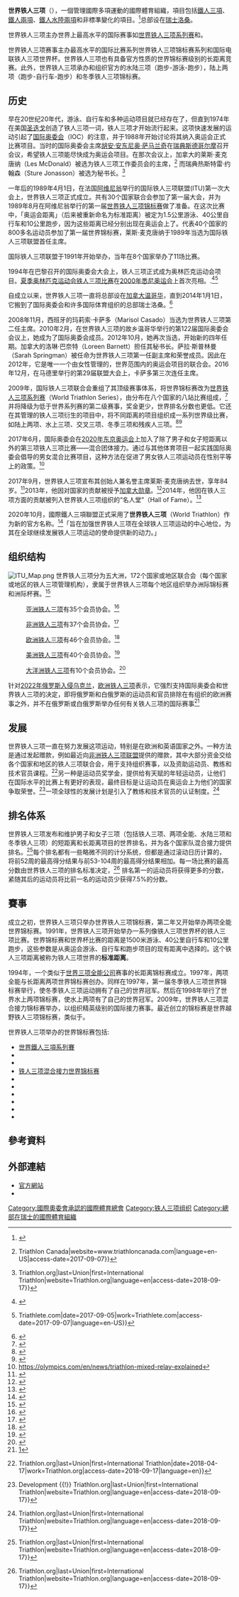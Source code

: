 {{Distinguish|text=「铁人三项」品牌持有者[[世界三项全能公司|世界三项全能公司]]}}
{{Infobox Sport governing body
|assocname = World Triathlon<br/>世界铁人三项
|logo = 
|logosize = 280px
|sport = 铁人三项
|abbrev = 
|founded = 1989年
|aff =
|affdate =
|region = 
|regionyear =
|location = [[瑞士|瑞士]][[洛桑|洛桑]]
|president = {{le|马里索尔·卡萨多|Marisol Casado}}
|chairman =
|chiefexec = Antonio Arimany
|secretary =
|coach =
|womenscoach =
|replaced =
|prevfounded =
|url = https://www.triathlon.org/
|countryflag=
|countryflag2=
}}

'''世界铁人三项'''（{{lang-en|World Triathlon}}），一個管理國際多項運動的國際體育組織，項目包括[[鐵人三項|鐵人三項]]、[[鐵人兩項|鐵人兩項]]、[[鐵人水陸兩項|鐵人水陸兩項]]和非標準變化的項目。<ref name="ITU">{{cite web|url=http://www.triathlon.org/development/federation/|title=Federation Affiliation Criteria|publisher=International Triathlon Union|accessdate=6 October 2010|archive-date=2020-10-31|archive-url=https://web.archive.org/web/20201031231630/https://www.triathlon.org/development/federation|dead-url=no}}</ref>总部设在[[瑞士|瑞士]][[洛桑|洛桑]]。

世界铁人三项主办世界上最高水平的国际赛事如[[世界铁人三项系列赛|世界铁人三项系列赛]]和{{le|铁人三项世界杯|World Triathlon Cup}}。

世界铁人三项赛事主办最高水平的国际比赛系列世界铁人三项锦标赛系列和国际电联铁人三项世界杯。世界铁人三项也有具备官方性质的世界锦标赛级别的长距离竞赛。此外，世界铁人三项承办和组织官方的水陆三项（跑步-游泳-跑步），陆上两项（跑步-自行车-跑步）和冬季铁人三项锦标赛。

==历史==

早在20世纪20年代，游泳、自行车和多种运动项目就已经存在了，但直到1974年在美国[[圣迭戈|圣迭戈]]创造了铁人三项一词，铁人三项才开始流行起来。这项快速发展的运动引起了[[国际奥委会|国际奥委会]]（IOC）的注意，并于1988年开始讨论将其纳入奥运会正式比赛项目。当时的国际奥委会主席[[胡安·安东尼奥·萨马兰奇|胡安·安东尼奥·萨马兰奇]]在[[瑞典|瑞典]][[斯德哥尔摩|斯德哥尔摩]]召开会议，希望铁人三项能尽快成为奥运会项目。在那次会议上，加拿大的莱斯·麦克唐纳（Les McDonald）被选为铁人三项工作委员会的主席，<ref>{{Cite web|url=https://www.triathloncanada.com/triathlon-canada-nation-extends-thoughts-and-prayers-to-family-of-les-mcdonald/|title=Triathlon Canada Nation Extends Thoughts and Prayers to Family of Les McDonald {{!}} Triathlon Canada|website=www.triathloncanada.com|language=en-US|access-date=2017-09-07}}</ref> 而瑞典热斯特雷·约翰森（Sture Jonasson）被选为秘书长。<ref>{{Cite web|url=https://www.triathlon.org/about|title=Inside ITU {{!}} Triathlon.org|last=Union|first=International Triathlon|website=Triathlon.org|language=en|access-date=2018-09-17}}</ref>

一年后的1989年4月1日，在法国[[阿维尼翁|阿维尼翁]]举行的国际铁人三项联盟(ITU)第一次大会上，世界铁人三项正式成立。共有30个国家联合会参加了第一届大会，并为1989年8月在阿维尼翁举行的第一届[[世界铁人三项系列赛|世界铁人三项锦标赛]]做了准备。在这次比赛中，「奥运会距离」（后来被重新命名为标准距离）被定为1.5公里游泳、40公里自行车和10公里跑步，因为这些距离已经分别出现在奥运会上了。代表40个国家的800多名运动员参加了第一届世界锦标赛，莱斯·麦克唐纳于1989年当选为国际铁人三项联盟首任主席。

国际铁人三项联盟于1991年开始举办{{le|铁人三项世界杯|World Triathlon Cup|世界杯系列赛}}，当年在8个国家举办了11场比赛。

1994年在巴黎召开的国际奥委会大会上，铁人三项正式成为奥林匹克运动会项目。[[夏季奥林匹克运动会铁人三项比赛|夏季奥林匹克运动会铁人三项比赛]]在[[2000年悉尼奥运会|2000年悉尼奥运会]]上首次亮相。.<ref>{{Cite news|url=http://www.ironman.com/triathlon/news/articles/2016/08/triathlon-olympic-history.aspx#axzz4s0qBzyGS|title=Triathlon at the Olympic Games: A History Lesson|work=IRONMAN.com|access-date=2017-09-07|language=en-US}}</ref><ref>{{Cite news|url=http://www.triathlete.com/2017/09/news/former-itu-president-les-mcdonald-dies-84_305337|title=Former ITU President Les McDonald Dies at 84 {{!}} Triathlete.com|date=2017-09-05|work=Triathlete.com|access-date=2017-09-07|language=en-US}}</ref>

自成立以来，世界铁人三项一直将总部设在[[加拿大|加拿大]][[温哥华|温哥华]]，直到2014年1月1日，它搬到了国际奥委会和许多国际体育组织的总部瑞士洛桑。<ref>{{Cite web |title=ITU relocating to Lausanne |url=https://www.220triathlon.com/news/itu-relocating-to-lausanne/ |website=220 Triathlon |language=en |access-date=2022-06-27}}</ref>

2008年11月，西班牙的玛莉索·卡萨多（Marisol Casado）当选为世界铁人三项第二任主席。2010年2月，在世界铁人三项的故乡温哥华举行的第122届国际奥委会会议上，她成为了国际奥委会成员。2012年10月，她再次当选，开始新的四年任期。加拿大的洛琳·巴奈特（Loreen Barnett）担任其秘书长。萨拉·斯普林曼（Sarah Springman）被任命为世界铁人三项第一任副主席和荣誉成员。因此在2012年，它是唯一一个由女性管理的，世界范围内的奥运会项目的联合会。2016年12月，在马德里举行的第29届联盟大会上，卡萨多第三次连任主席。

2009年，国际铁人三项联合会重组了其顶级赛事体系，将世界锦标赛改为[[世界铁人三项系列赛|世界铁人三项系列赛]]（World Triathlon Series），由分布在八个国家的八站比赛组成，<ref>{{Cite web|url=https://www.triathlon.org/news/article/itu_world_championship_series|title=ITU World Championship Series|last=Union|first=International Triathlon|date=2008-10-17|website=Triathlon.org|language=en|access-date=2019-01-29}}</ref>并将{{le|铁人三项世界杯|World Triathlon Cup}}降级为低于世界系列赛的第二级赛事，奖金更少，世界排名分数也更低。它还在其管理的铁人三项衍生的项目中，将不同距离的项目组织成一系列世界级比赛，如陆上两项、水上三项、交叉三项、冬季三项和残疾人三项。<ref name="Carlson1">{{cite web|url=http://www.slowtwitch.com/News/ITU_replaces_one-day_Elite_World_Championship_with_new_six-race_Super_Series__520.html|title=ITU replaces one-day Elite World Championship with new six-race 'Super Series'|last=Carlson|first=Timothy|date=12 September 2008|publisher=Slowtwitch.com|access-date=26 August 2010}}</ref><ref name="Rank Criteria">{{cite web|title=Ranking Criteria|url=http://www.triathlon.org/images/uploads/ituevents_ranking_criteria_world_triathlon_series_20120215.pdf|publisher=International Triathlon Union|access-date=12 November 2012|date=27 February 2012}}</ref>

2017年6月，国际奥委会在[[2020年东京奥运会|2020年东京奥运会]]上加入了除了男子和女子短距离以外的第三项铁人三项比赛——混合团体接力。通过与其他体育项目一起实践国际奥委会倡导的男女混合比赛项目，这种方法在促进了男女铁人三项运动员在性别平等上的政策。<ref>https://olympics.com/en/news/triathlon-mixed-relay-explained</ref>

2017年9月，世界铁人三项宣布其创始人兼名誉主席莱斯·麦克唐纳去世，享年84岁。<ref>{{Cite web|url=http://aroundtherings.com/site/A__61450/Title__ITU-Honorary-President-Les-McDonald-dies-at-84-years-of-age/292/Articles|title=ITU Honorary President, Les McDonald, dies at 84 years of age|website=aroundtherings.com|language=en|access-date=2017-09-07}}</ref>2013年，他因对国家的贡献被授予[[加拿大勋章|加拿大勋章]]。<ref name=":4">{{Cite web |url=http://www.gg.ca/document.aspx?id=15445 |title=The Governor General of Canada |last=General |first=The Office of the Secretary to the Governor |language=en |access-date=2017-09-07}}</ref>2014年，他因在铁人三项方面的贡献被列入世界铁人三项组织的“名人堂”（Hall of Fame）。<ref name=":2">{{Cite web |url=http://www.triathlon.org/hall_of_fame/profiles/inductees/les_mcdonald |title=Les McDonald ITU Hall of Fame |last=Union |first=International Triathlon |website=Triathlon.org |language=en |access-date=2017-09-07}}</ref>

2020年10月，國際鐵人三項聯盟正式采用了'''世界铁人三项'''（World Triathlon）作为新的官方名称。<ref>{{Cite web |last=Triathlon |first=World |date=2020-10-01 |title=World Triathlon officially launches new brand identity |url=https://www.triathlon.org/news/article/world_triathlon_launches_new_identity |website=World Triathlon |language=en |access-date=2022-06-27}}</ref>「旨在加强世界铁人三项在全球铁人三项运动的中心地位，为其在全球继续发展铁人三项运动的使命提供新的动力。」

==组织结构==

[[Image:ITU_Map.png|thumb]]
世界铁人三项分为五大洲，172个国家或地区联合会（每个国家或地区的铁人三项管理机构），隶属于世界铁人三项每个地区组织举办洲际锦标赛和洲际杯赛。<ref>{{Cite web|title=World Triathlon National Federation Survey Report 2019|url=https://www.triathlon.org/uploads/docs/NF_Survey__2019_Digital_final.pdf|access-date=15 December 2020|website=Triathlon.org}}</ref> 

:{{Color box|#1F78B4|border=darkgray}} [[亞洲鐵人三項聯盟|亚洲铁人三项]]有35个会员协会。<ref>{{cite web|title=Official Site of Asia Triathlon|url=https://asia.triathlon.org/members|access-date=10 August 2018|publisher=International Triathlon Union}}</ref>
:{{Color box|#00C957|border=darkgray}} [[非洲铁人三项|非洲铁人三项]]有37个会员协会。<ref>{{cite web|title=Official Site of Africa Triathlon|url=https://africa.triathlon.org/federations|access-date=10 August 2018|publisher=International Triathlon Union}}</ref>
:{{Color box|#FFFF33|border=darkgray}} [[欧洲铁人三项|欧洲铁人三项]]有46个会员协会。<ref>{{cite web|title=Official Site of Europe Triathlon|url=https://europe.triathlon.org/federations/|access-date=5 October 2020|publisher=World Triathlon}}</ref>
:{{Color box|#E900FF|border=darkgray}} [[美洲铁人三项|美洲铁人三项]]有40个会员协会。<ref>{{cite web|title=Official Site of Americas Triathlon|url=https://americas.triathlon.org/federations|access-date=10 August 2018|publisher=International Triathlon Union}}</ref>
:{{Color box|#FF7F00|border=darkgray}} [[大洋洲铁人三项|大洋洲铁人三项]]有10个会员协会。<ref>{{cite web|title=Official Site of Oceania Triathlon|url=https://oceania.triathlon.org/federations|access-date=10 August 2018|publisher=International Triathlon Union}}</ref>

针对[[2022年俄罗斯入侵乌克兰|2022年俄罗斯入侵乌克兰]]，[[欧洲铁人三项|欧洲铁人三项]]表示，它强烈支持国际奥委会和世界铁人三项的决定，即将俄罗斯和白俄罗斯的运动员和官员排除在有组织的欧洲赛事之外，并不在俄罗斯或白俄罗斯举办任何有关铁人三项的国际赛事<ref>[https://europe.triathlon.org/news/article/ukraine_crisis_and_europe_triathlon_sanctions]</ref>

==发展==

世界铁人三项一直在努力发展这项运动，特别是在欧洲和英语国家之外。一种方法是通过发起赠款，例如最近向[[非洲铁人三项联盟|非洲铁人三项联盟]]提供的赠款，其中大部分资金交给各个国家和地区的铁人三项联合会，用于支持组织赛事，以及资助运动员、教练和技术官员课程。<ref>{{Cite news|url=https://www.triathlon.org/news/article/itu_and_atu_combine_efforts_to_continue_developing_triathlon_in_africa|title=ITU and ATU combine efforts to continue developing triathlon in Africa {{!}} Triathlon.org|last=Union|first=International Triathlon|date=2018-04-17|work=Triathlon.org|access-date=2018-09-17|language=en}}</ref>另一种是运动员奖学金，提供给有天赋的年轻运动员，让他们在国际水平的比赛上有更好的表现，最终目标是让运动员在奥运会上为他们的国家争取荣誉。<ref>{{Cite web|url=https://www.triathlon.org/development/athlete/athlete_scholarship|title=ITU Athlete Scholarship {{!}} Development {{!}} Triathlon.org|last=Union|first=International Triathlon|website=Triathlon.org|language=en|access-date=2018-09-17}}</ref>一项全球性的发展计划是引入了教练和技术官员的认证制度。<ref>{{Cite web|url=https://www.triathlon.org/development|title=Development {{!}} Triathlon.org|last=Union|first=International Triathlon|website=Triathlon.org|language=en|access-date=2018-09-17}}</ref>

==排名体系==

世界铁人三项发布和维护男子和女子三项（包括铁人三项、两项全能、水陆三项和冬季铁人三项）的短距离和长距离项目的世界排名，并为各个国家队混合接力提供排名。<ref>{{Cite web|url=https://www.triathlon.org/rankings|title=ITU Current Rankings {{!}} Triathlon.org|last=Union|first=International Triathlon|website=Triathlon.org|language=en|access-date=2018-09-17}}</ref>每个排名都有一些略微不同的计分系统，但都是通过滚动日历计算的，将前52周的最高得分结果与前53-104周的最高得分结果相加。每一场比赛的最高分数由世界铁人三项的排名标准决定，<ref>{{Cite web|url=https://www.triathlon.org/about/downloads/category/ranking_criteria|title=Documents {{!}} Triathlon.org|last=Union|first=International Triathlon|website=Triathlon.org|language=en|access-date=2018-09-17}}</ref> 排名第一的运动员将获得更多的分数，紧随其后的运动员将比前一名的运动员少获得7.5%的分数。

==賽事==

成立之初，世界铁人三项只举办世界铁人三项锦标赛，第二年又开始举办两项全能世界锦标赛。1991年，世界铁人三项开始举办一系列像铁人三项世界杯的铁人三项比赛。世界锦标赛和世界杯比赛的距离是1500米游泳、40公里自行车和10公里跑步，这些参数是从奥运会游泳、自行车和跑步项目的现有距离中选择的。这个铁人三项距离被称为铁人三项世界的'''标准距离'''。

1994年，一个类似于[[世界三项全能公司|世界三项全能公司]]赛事的长距离锦标赛成立。1997年，两项全能与长距离两项世界锦标赛创办。同样在1997年，第一届冬季铁人三项世界锦标赛举行，使冬季铁人三项运动拥有了自己的世界冠军。然后在1998年举行了世界水上两项锦标赛，使水上两项有了自己的世界冠军。2009年，世界铁人三项混合接力锦标赛举办，以组织精英级别的国际接力赛事。最近创立的锦标赛是世界越野铁人三项锦标赛，类似于{{le|XTERRA铁人三项赛|XTERRA Triathlon}}。

世界铁人三项举办的世界锦标赛包括:

*[[世界鐵人三項系列賽|世界鐵人三項系列賽]]
*{{le|世界铁人三项长距离锦标赛|World Triathlon Long Distance Championships}}
*{{le|世界铁人三项短距离锦标赛|World Triathlon Sprint Distance Championships}}
*[[铁人三项混合接力世界锦标赛|铁人三项混合接力世界锦标赛]]
*{{le|铁人三项世界杯|World Triathlon Cup}}
*{{le|世界铁人两项锦标赛|World Triathlon Duathlon Championships}}
*{{le|世界铁人两项长距离锦标赛|World Triathlon Long Distance Duathlon Championships}}
*{{le|世界铁人水陆两项锦标赛|World Triathlon Aquathlon Championships}}
*{{le|世界冬季铁人三项锦标赛|World Triathlon Winter Championships}}
*{{le|世界越野铁人三项锦标赛|World Triathlon Cross Championships}}

==參考資料==
{{Reflist}}

==外部連結==
*[http://www.triathlon.org 官方網站]{{Wayback|url=http://www.triathlon.org/ |date=20110303233124 }}
*{{twitter|worldtriathlon}}

{{國際運動總會}}

[[Category:國際奧委會承認的國際體育總會|Category:國際奧委會承認的國際體育總會]]
[[Category:铁人三项组织|Category:铁人三项组织]]
[[Category:總部在瑞士的國際體育組織|Category:總部在瑞士的國際體育組織]]
